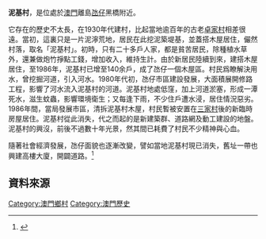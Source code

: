 '''泥基村'''，是位處於[[澳門|澳門]]離島[[氹仔|氹仔]]黑橋附近。  

它存在的歷史不太長，在1930年代建村，比起當地逾百年的古老[[卓家村|卓家村]]相差很遠。當初，這裏只是一片泥濘荒地，居民在此挖泥築堤基，並蓋搭木屋居住，儼然村落，取名「泥基村」。初時，只有二十多戶人家，都是貧苦居民，除種植水草外，還兼做炮竹掙點工錢，增加收入，維持生計。由於新居民陸續到來，建搭木屋居住，至1986年，泥基村已增至140余戶，成了氹仔一個木屋區。村民爲瞭解決用水，曾挖掘河道，引入河水。1980年代初，氹仔市區建設發展，大面積展開修路工程，影響了河水流入泥基村的河道。泥基村地處低窪，加上河道淤塞，形成一潭死水，滋生蚊蟲，影響環境衛生；又每逢下雨，不少住戶遭水浸，居住情況惡劣。1986年間，當局發展市區，清拆泥基村木屋，村民暫被安置在[[三家村_(澳門)|三家村]]後的新臨時房屋居住。泥基村從此消失，代之而起的是新建築群、道路網及動工建設的地盤。泥基村的興沒，前後不過數十年光景，然其間已耗費了村民不少精神與心血。

隨著社會經濟發展，氹仔面貌也逐漸改變，譬如當地泥基村現已消失，舊址一帶也興建高樓大廈，開闢道路。<ref>{{cite news|url=http://www.macaudata.com/macaubook/macauserial/amfwz/html/060.htm|title=專題節目 - 氹仔泥基村興沒記|publisher=macaudata|accessdate=2016-10-07|archive-date=2019-11-29|archive-url=https://web.archive.org/web/20191129074928/https://www.macaudata.com/macaubook/macauserial/amfwz/html/060.htm|dead-url=no}}{{zh-hk}}</ref>

==資料來源==
{{reflist}}

{{MO-stub}}
{{澳門行政區劃}}

[[Category:澳門鄉村|Category:澳門鄉村]]
[[Category:澳門歷史|Category:澳門歷史]]